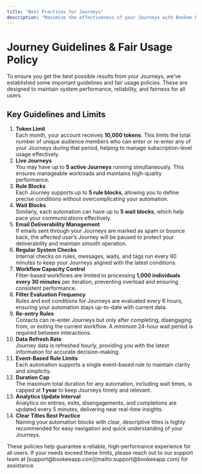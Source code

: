 ```yaml
---
title: "Best Practices for Journeys"
description: "Maximize the effectiveness of your Journeys with Bookee by following these essential guidelines and fair usage policies."
---
```



# Journey Guidelines & Fair Usage Policy

To ensure you get the best possible results from your Journeys, we’ve established some important guidelines and fair usage policies. These are designed to maintain system performance, reliability, and fairness for all users.

## Key Guidelines and Limits

 1. **Token Limit**\
    Each month, your account receives **10,000 tokens**. This limits the total number of unique audience members who can enter or re-enter any of your Journeys during that period, helping to manage subscription-level usage effectively.
 2. **Live Journeys**\
    You may have up to **5 active Journeys** running simultaneously. This ensures manageable workloads and maintains high-quality performance.
 3. **Rule Blocks**\
    Each Journey supports up to **5 rule blocks**, allowing you to define precise conditions without overcomplicating your automation.
 4. **Wait Blocks**\
    Similarly, each automation can have up to **5 wait blocks**, which help pace your communications effectively.
 5. **Email Deliverability Management**\
    If emails sent through your Journeys are marked as spam or bounce back, the affected user’s Journey will be paused to protect your deliverability and maintain smooth operation.
 6. **Regular System Checks**\
    Internal checks on rules, messages, waits, and tags run every 90 minutes to keep your Journeys aligned with the latest conditions.
 7. **Workflow Capacity Control**\
    Filter-based workflows are limited to processing **1,000 individuals every 30 minutes** per iteration, preventing overload and ensuring consistent performance.
 8. **Filter Evaluation Frequency**\
    Rules and exit conditions for Journeys are evaluated every 6 hours, ensuring your automation stays up-to-date with current data.
 9. **Re-entry Rules**\
    Contacts can re-enter Journeys but only after completing, disengaging from, or exiting the current workflow. A minimum 24-hour wait period is required between interactions.
10. **Data Refresh Rate**\
    Journey data is refreshed hourly, providing you with the latest information for accurate decision-making.
11. **Event-Based Rule Limits**\
    Each automation supports a single event-based rule to maintain clarity and simplicity.
12. **Duration Cap**\
    The maximum total duration for any automation, including wait times, is capped at **1 year** to keep Journeys timely and relevant.
13. **Analytics Update Interval**\
    Analytics on entries, exits, disengagements, and completions are updated every 5 minutes, delivering near real-time insights.
14. **Clear Titles Best Practice**\
    Naming your automation blocks with clear, descriptive titles is highly recommended for easy navigation and quick understanding of your Journeys.

<info>
  These policies help guarantee a reliable, high-performance experience for all users. If your needs exceed these limits, please reach out to our support team at [support@bookeeapp.com](mailto:support@bookeeapp.com) for assistance.
</info>
